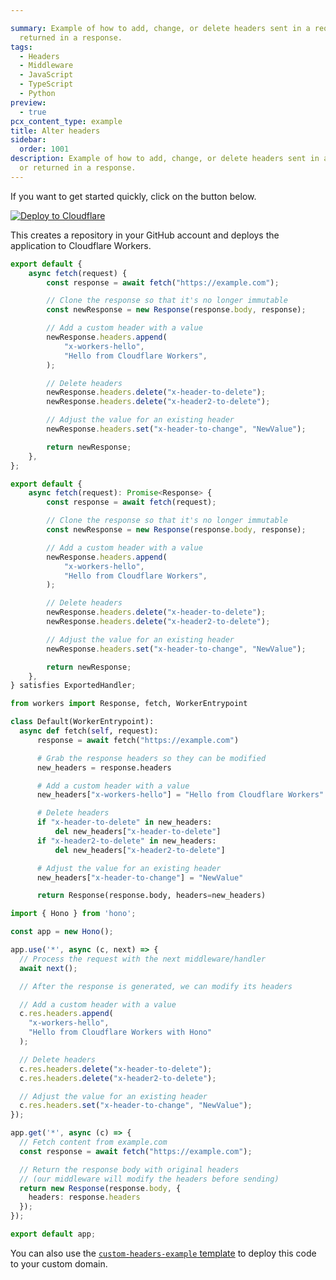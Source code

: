 ```yaml
---

summary: Example of how to add, change, or delete headers sent in a request or
  returned in a response.
tags:
  - Headers
  - Middleware
  - JavaScript
  - TypeScript
  - Python
preview:
  - true
pcx_content_type: example
title: Alter headers
sidebar:
  order: 1001
description: Example of how to add, change, or delete headers sent in a request
  or returned in a response.
---
```


If you want to get started quickly, click on the button below.

[![Deploy to Cloudflare](https://deploy.workers.cloudflare.com/button)](https://deploy.workers.cloudflare.com/?url=https://github.com/cloudflare/docs-examples/tree/main/workers/alter-headers)

This creates a repository in your GitHub account and deploys the application to Cloudflare Workers.


<Tabs syncKey="workersExamples"> <TabItem label="JavaScript" icon="seti:javascript">

```js
export default {
	async fetch(request) {
		const response = await fetch("https://example.com");

		// Clone the response so that it's no longer immutable
		const newResponse = new Response(response.body, response);

		// Add a custom header with a value
		newResponse.headers.append(
			"x-workers-hello",
			"Hello from Cloudflare Workers",
		);

		// Delete headers
		newResponse.headers.delete("x-header-to-delete");
		newResponse.headers.delete("x-header2-to-delete");

		// Adjust the value for an existing header
		newResponse.headers.set("x-header-to-change", "NewValue");

		return newResponse;
	},
};
```

</TabItem> <TabItem label="TypeScript" icon="seti:typescript">

```ts
export default {
	async fetch(request): Promise<Response> {
		const response = await fetch(request);

		// Clone the response so that it's no longer immutable
		const newResponse = new Response(response.body, response);

		// Add a custom header with a value
		newResponse.headers.append(
			"x-workers-hello",
			"Hello from Cloudflare Workers",
		);

		// Delete headers
		newResponse.headers.delete("x-header-to-delete");
		newResponse.headers.delete("x-header2-to-delete");

		// Adjust the value for an existing header
		newResponse.headers.set("x-header-to-change", "NewValue");

		return newResponse;
	},
} satisfies ExportedHandler;
```

</TabItem> <TabItem label="Python" icon="seti:python">

```py
from workers import Response, fetch, WorkerEntrypoint

class Default(WorkerEntrypoint):
  async def fetch(self, request):
      response = await fetch("https://example.com")

      # Grab the response headers so they can be modified
      new_headers = response.headers

      # Add a custom header with a value
      new_headers["x-workers-hello"] = "Hello from Cloudflare Workers"

      # Delete headers
      if "x-header-to-delete" in new_headers:
          del new_headers["x-header-to-delete"]
      if "x-header2-to-delete" in new_headers:
          del new_headers["x-header2-to-delete"]

      # Adjust the value for an existing header
      new_headers["x-header-to-change"] = "NewValue"

      return Response(response.body, headers=new_headers)
```

</TabItem> <TabItem label="Hono" icon="seti:typescript">

```ts
import { Hono } from 'hono';

const app = new Hono();

app.use('*', async (c, next) => {
  // Process the request with the next middleware/handler
  await next();

  // After the response is generated, we can modify its headers

  // Add a custom header with a value
  c.res.headers.append(
    "x-workers-hello",
    "Hello from Cloudflare Workers with Hono"
  );

  // Delete headers
  c.res.headers.delete("x-header-to-delete");
  c.res.headers.delete("x-header2-to-delete");

  // Adjust the value for an existing header
  c.res.headers.set("x-header-to-change", "NewValue");
});

app.get('*', async (c) => {
  // Fetch content from example.com
  const response = await fetch("https://example.com");

  // Return the response body with original headers
  // (our middleware will modify the headers before sending)
  return new Response(response.body, {
    headers: response.headers
  });
});

export default app;
```

</TabItem> </Tabs>

You can also use the [`custom-headers-example` template](https://github.com/kristianfreeman/custom-headers-example) to deploy this code to your custom domain.
